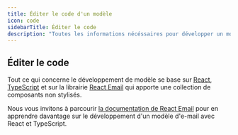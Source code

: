 ```yaml
---
title: Éditer le code d'un modèle
icon: code
sidebarTitle: Éditer le code
description: "Toutes les informations nécéssaires pour développer un modèle d'e-mail sur Dédale"
---
```


## Éditer le code

Tout ce qui concerne le développement de modèle se base sur [React](https://react.dev), [TypeScript](https://www.typescriptlang.org/) et sur la librairie [React Email](react.email) qui apporte une collection de composants non stylisés.

Nous vous invitons à parcourir [la documentation de React Email](https://react.email/docs) pour en apprendre davantage sur le développement d'un modèle d'e-mail avec React et TypeScript.

